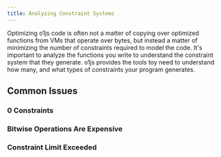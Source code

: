 ```yaml
---
title: Analyzing Constraint Systems
---
```


Optimizing o1js code is often not a matter of copying over optimized functions from VMs that operate over bytes, but instead 
a matter of minimizing the number of constraints required to model the code.  It's important to analyze the functions you write
to understand the constraint system that they generate.  o1js provides the tools toy need to understand how many, and what
types of constraints your program generates.

## Common Issues

### 0 Constraints

### Bitwise Operations Are Expensive

### Constraint Limit Exceeded

